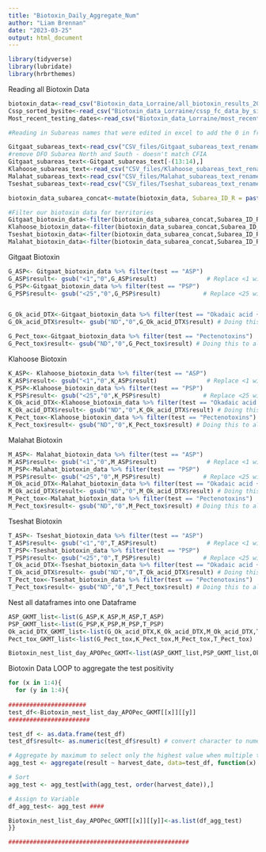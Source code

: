 ```yaml
---
title: "Biotoxin_Daily_Aggregate_Num"
author: "Liam Brennan"
date: "2023-03-25"
output: html_document
---
```


```r
library(tidyverse)
library(lubridate)
library(hrbrthemes)
```

Reading all Biotoxin Data
```r
biotoxin_data<-read_csv("Biotoxin_data_Lorraine/all_biotoxin_results_2016-2023_clean.csv", show_col_types = FALSE)
Cssp_sorted_bysite<-read_csv("Biotoxin_data_Lorraine/cssp_fc_data_by_site_with_location.csv", show_col_types = FALSE)
Most_recent_testing_dates<-read_csv("Biotoxin_data_Lorraine/most_recent_biotoxin_testing_dates.csv", show_col_types = FALSE)

#Reading in Subareas names that were edited in excel to add the 0 in front of the subarea number (e.g., Subarea 1-3, became Subarea 01-03, to match the subarea naming style of the CFIA biotoxin data)

Gitgaat_subareas_text<-read_csv("CSV_files/Gitgaat_subareas_text_renamed.csv", show_col_types = FALSE)
#remove DFO Subarea North and South - doesn't match CFIA
Gitgaat_subareas_text<-Gitgaat_subareas_text[-(13:14),]
Klahoose_subareas_text<-read_csv("CSV_files/Klahoose_subareas_text_renamed.csv", show_col_types = FALSE)
Malahat_subareas_text<-read_csv("CSV_files/Malahat_subareas_text_renamed.csv", show_col_types = FALSE)
Tseshat_subareas_text<-read_csv("CSV_files/Tseshat_subareas_text_renamed.csv", show_col_types = FALSE)

biotoxin_data_subarea_concat<-mutate(biotoxin_data, Subarea_ID_R = paste("Subarea", biotoxin_data$subarea_id))

#Filter our biotoxin data for territories
Gitgaat_biotoxin_data<-filter(biotoxin_data_subarea_concat,Subarea_ID_R %in% Gitgaat_subareas_text$Gitgaat_subareas_text)
Klahoose_biotoxin_data<-filter(biotoxin_data_subarea_concat,Subarea_ID_R %in% Klahoose_subareas_text$Klahoose_subareas_text)
Tseshat_biotoxin_data<-filter(biotoxin_data_subarea_concat,Subarea_ID_R %in% Tseshat_subareas_text$Tseshat_subareas_text)
Malahat_biotoxin_data<-filter(biotoxin_data_subarea_concat,Subarea_ID_R %in% Malahat_subareas_text$Malahat_subareas_text)
```


Gitgaat Biotoxin
```r
G_ASP<- Gitgaat_biotoxin_data %>% filter(test == "ASP")
G_ASP$result<- gsub("<1","0",G_ASP$result)              # Replace <1 with 0 to plot
G_PSP<-Gitgaat_biotoxin_data %>% filter(test == "PSP")
G_PSP$result<- gsub("<25","0",G_PSP$result)            # Replace <25 with 0 to plot


G_Ok_acid_DTX<-Gitgaat_biotoxin_data %>% filter(test == "Okadaic acid + DTX Toxins")
G_Ok_acid_DTX$result<- gsub("ND","0",G_Ok_acid_DTX$result) # Doing this to allow loop below to run with aggregate function, but NO DATA for results

G_Pect_tox<-Gitgaat_biotoxin_data %>% filter(test == "Pectenotoxins")
G_Pect_tox$result<- gsub("ND","0",G_Pect_tox$result) # Doing this to allow loop below to run with aggregate function, but NO DATA for results
```


Klahoose Biotoxin
```r
K_ASP<- Klahoose_biotoxin_data %>% filter(test == "ASP")
K_ASP$result<- gsub("<1","0",K_ASP$result)              # Replace <1 with 0 to plot
K_PSP<-Klahoose_biotoxin_data %>% filter(test == "PSP")
K_PSP$result<- gsub("<25","0",K_PSP$result)            # Replace <25 with 0 to plot
K_Ok_acid_DTX<-Klahoose_biotoxin_data %>% filter(test == "Okadaic acid + DTX Toxins")
K_Ok_acid_DTX$result<- gsub("ND","0",K_Ok_acid_DTX$result) # Doing this to allow loop below to run with aggregate function, but NO DATA for results
K_Pect_tox<-Klahoose_biotoxin_data %>% filter(test == "Pectenotoxins")
K_Pect_tox$result<- gsub("ND","0",K_Pect_tox$result) # Doing this to allow loop below to run with aggregate function, but NO DATA for results
```

Malahat Biotoxin

```r
M_ASP<- Malahat_biotoxin_data %>% filter(test == "ASP")
M_ASP$result<- gsub("<1","0",M_ASP$result)              # Replace <1 with 0 to plot
M_PSP<-Malahat_biotoxin_data %>% filter(test == "PSP")
M_PSP$result<- gsub("<25","0",M_PSP$result)            # Replace <25 with 0 to plot
M_Ok_acid_DTX<-Malahat_biotoxin_data %>% filter(test == "Okadaic acid + DTX Toxins")
M_Ok_acid_DTX$result<- gsub("ND","0",M_Ok_acid_DTX$result) # Doing this to allow loop below to run with aggregate function, but NO DATA for results
M_Pect_tox<-Malahat_biotoxin_data %>% filter(test == "Pectenotoxins")
M_Pect_tox$result<- gsub("ND","0",M_Pect_tox$result) # Doing this to allow loop below to run with aggregate function, but NO DATA for results
```
Tseshat Biotoxin

```r
T_ASP<- Tseshat_biotoxin_data %>% filter(test == "ASP")
T_ASP$result<- gsub("<1","0",T_ASP$result)              # Replace <1 with 0 to plot
T_PSP<-Tseshat_biotoxin_data %>% filter(test == "PSP")
T_PSP$result<- gsub("<25","0",T_PSP$result)            # Replace <25 with 0 to plot
T_Ok_acid_DTX<-Tseshat_biotoxin_data %>% filter(test == "Okadaic acid + DTX Toxins")
T_Ok_acid_DTX$result<- gsub("ND","0",T_Ok_acid_DTX$result) # Doing this to allow loop below to run with aggregate function, but NO DATA for results
T_Pect_tox<-Tseshat_biotoxin_data %>% filter(test == "Pectenotoxins")
T_Pect_tox$result<- gsub("ND","0",T_Pect_tox$result) # Doing this to allow loop below to run with aggregate function, but NO DATA for results
```

Nest all dataframes into one Dataframe

```r
ASP_GKMT_list<-list(G_ASP,K_ASP,M_ASP,T_ASP)
PSP_GKMT_list<-list(G_PSP,K_PSP,M_PSP,T_PSP)
Ok_acid_DTX_GKMT_list<-list(G_Ok_acid_DTX,K_Ok_acid_DTX,M_Ok_acid_DTX,T_Ok_acid_DTX)
Pect_tox_GKMT_list<-list(G_Pect_tox,K_Pect_tox,M_Pect_tox,T_Pect_tox)

Biotoxin_nest_list_day_APOPec_GKMT<-list(ASP_GKMT_list,PSP_GKMT_list,Ok_acid_DTX_GKMT_list,Pect_tox_GKMT_list)
```



Biotoxin Data LOOP to aggregate the test positivity

```r

for (x in 1:4){
  for (y in 1:4){
    
######################
test_df<-Biotoxin_nest_list_day_APOPec_GKMT[[x]][[y]]
#######################

test_df <- as.data.frame(test_df)
test_df$result<- as.numeric(test_df$result) # convert character to numeric, TO NOTE, this step removes ALL TEST MEASUREMENTS

# Aggregate by maximum to select only the highest value when multiple tissue samples were above management threshold and taken on the same day
agg_test <- aggregate(result ~ harvest_date, data=test_df, function(x) sum(x > 0, na.rm = TRUE))

# Sort
agg_test <- agg_test[with(agg_test, order(harvest_date)),]

# Assign to Variable
df_agg_test<- agg_test ####

Biotoxin_nest_list_day_APOPec_GKMT[[x]][[y]]<-as.list(df_agg_test)
}}

###################################################

```

